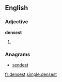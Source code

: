 ==English==

===Adjective===
'''densest'''

# {{superlative of|dense}}

===Anagrams===
* [[sendest#English|sendest]]

[[fr:densest]]
[[simple:densest]]